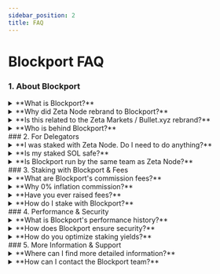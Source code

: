 ```yaml
---
sidebar_position: 2
title: FAQ
---
```


# Blockport FAQ

### 1. About Blockport
<details>
<summary>**What is Blockport?**</summary>
* **A:** Blockport (`blockport.xyz`) is the new identity for the high-performance Solana validator previously known as Zeta Node. We're an independent infrastructure provider run by the same experienced team.
</details>
<details>
<summary>**Why did Zeta Node rebrand to Blockport?**</summary>
* **A:** Rebranding allows us to focus independently on our mission: providing best-in-class staking and future infrastructure services (like RPCs) for the *entire* Solana ecosystem. It gives us the operational freedom to expand our offerings.
</details>
<details>
<summary>**Is this related to the Zeta Markets / Bullet.xyz rebrand?**</summary>
* **A:** We maintain a positive relationship with Bullet.xyz, and they support this transition. However, Blockport is now a fully independent entity with its own distinct mission focused on foundational infrastructure.
</details>
<details>
<summary>**Who is behind Blockport?**</summary>
* **A:** Blockport is operated by a team with deep Solana experience, including roles supporting early ecosystem growth and building with prominent DeFi protocols, backed by 3+ years of proven validator operation.
</details>
### 2. For Delegators
<details>
<summary>**I was staked with Zeta Node. Do I need to do anything?**</summary>
* **A: No.** The validator identity key has *not* changed. Your delegation continues seamlessly with Blockport. No action is required.
</details>
<details>
<summary>**Is my staked SOL safe?**</summary>
* **A:** Yes. Your funds remain securely staked to the same underlying validator infrastructure. Blockport uses the same robust security practices and hardware operated under the Zeta Node name.
</details>
<details>
<summary>**Is Blockport run by the same team as Zeta Node?**</summary>
* **A:** Yes, the same core team with 3+ years of experience managing this validator is running Blockport.
</details>
### 3. Staking with Blockport & Fees
<details>
<summary>**What are Blockport's commission fees?**</summary>
* **A:** We charge **0% inflation commission** and **8% MEV commission**. We currently retain 100% of block rewards as programmatic distribution is not yet feasible on Solana (this may change post-SIMD123).
</details>
<details>
<summary>**Why 0% inflation commission?**</summary>
* **A:** We believe in maximizing direct staking rewards for our delegators. Our model focuses on performance-driven income.
</details>
<details>
<summary>**Have you ever raised fees?**</summary>
* **A:** No. We are committed to transparency and have maintained our public commission structure since inception (over 3 years).
</details>
<details>
<summary>**How do I stake with Blockport?**</summary>
* **A:** Please register your interest here to be contacted by one of our team with instructions on how to stake.
</details>
### 4. Performance & Security
<details>
<summary>**What is Blockport's performance history?**</summary>
* **A:** We have operated continuously for over 3 years with a proven 99.9% uptime record, ensuring consistent rewards. [Link to performance dashboard/stats if available].
</details>
<details>
<summary>**How does Blockport ensure security?**</summary>
* **A:** We employ multi-layered security, including HSMs for key management, MFA for access, robust monitoring, and secure infrastructure across multiple data centers. [Link to relevant docs section].
</details>
<details>
<summary>**How do you optimize staking yields?**</summary>
* **A:** Through high uptime, optimized hardware (AMD Ryzen Threadripper Pro, NVMe), strategic data center locations, and a focus on efficient block production and MEV capture.
</details>
### 5. More Information & Support
<details>
<summary>**Where can I find more detailed information?**</summary>
* **A:** Please visit our website (`blockport.xyz`) and our technical documentation [Link to Docs].
</details>
<details>
<summary>**How can I contact the Blockport team?**</summary>
* **A:** Join our group on [Telegram](https://t.me/+dfbsk4pC0IxhMWVl) or reach out via our [contact page](https://docs.blockport.xyz/docs/Contact).
</details>